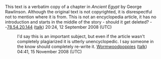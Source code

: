 <article id="19291291" title=Talk:Second Persian conquest of Egypt>
	<talkpage id="19291291" title="Talk:Second Persian conquest of Egypt">
{{WikiProject Egypt|class=Stub|importance=Low}}

This text is a verbatim copy of a chapter in ''Ancient Egypt'' by George Rawlinson. Although the original text is not copyrighted, it is disrespectful not to mention where it is from. This is not an encyclopedia article, it has no introduction and starts in the middle of the story - should it get deleted? --[[Special:Contributions/78.54.20.144|78.54.20.144]] ([[User talk:78.54.20.144|talk]]) 20:24, 12 September 2008 (UTC)
:I'd say this is an important subject, but even if the article wasn't completely plagiarized it is utterly unencyclopedic. I say someone in the know should completely re-write it. [[User:Wormwoodpoppies|Wormwoodpoppies]] ([[User talk:Wormwoodpoppies|talk]]) 04:41, 15 November 2008 (UTC)
	</talkpage>
</article>